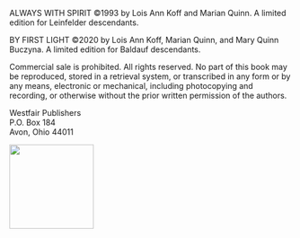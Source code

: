 <footer>
  <div>
    <p>
      ALWAYS WITH SPIRIT ©1993 by Lois Ann Koff and Marian Quinn. A limited
      edition for Leinfelder descendants.
    </p>
    <p>
      BY FIRST LIGHT ©2020 by Lois Ann Koff, Marian Quinn, and Mary Quinn
      Buczyna. A limited edition for Baldauf descendants.
    </p>
    <p>
      Commercial sale is prohibited. All rights reserved. No part of this book
      may be reproduced, stored in a retrieval system, or transcribed in any
      form or by any means, electronic or mechanical, including photocopying and
      recording, or otherwise without the prior written permission of the
      authors.
    </p>
  </div>
  <div>
    <p>
      Westfair Publishers
      <br />
      P.O. Box 184
      <br />
      Avon, Ohio 44011
    </p>
  </div>
  <div className="right">
    <img src="/assets/westfair-publishers-logo-sm.png" width="150" />
  </div>
</footer>
